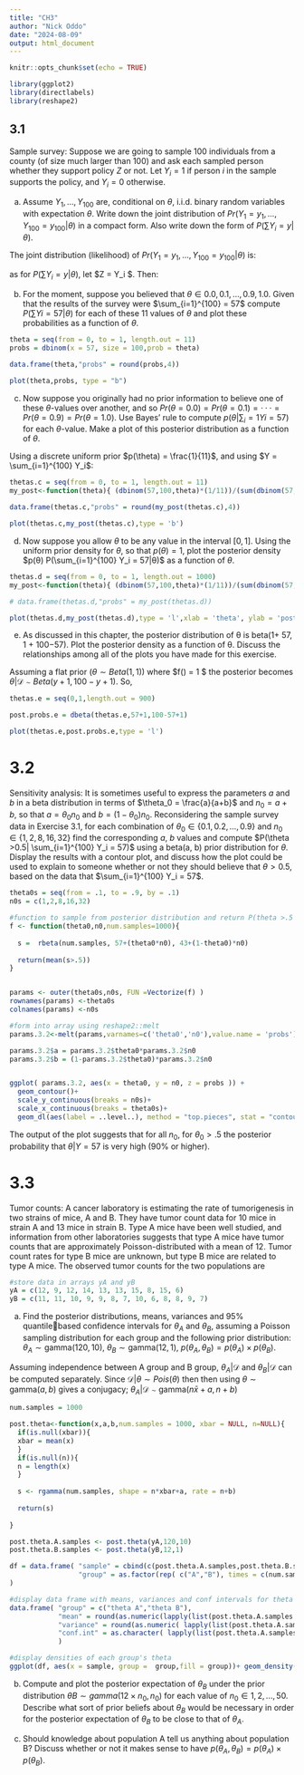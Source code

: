 ```yaml
---
title: "CH3"
author: "Nick Oddo"
date: "2024-08-09"
output: html_document
---
```


```r
knitr::opts_chunk$set(echo = TRUE)

library(ggplot2)
library(directlabels)
library(reshape2)

```

## 3.1 
Sample survey: Suppose we are going to sample 100 individuals from
a county (of size much larger than 100) and ask each sampled person
whether they support policy $Z$ or not. Let $Y_i = 1$ if person $i$ in the sample
supports the policy, and $Y_i = 0$ otherwise.

a. Assume $Y_1,\ldots, Y_{100}$ are, conditional on $\theta$, i.i.d. binary random variables with expectation $\theta$. 
Write down the joint distribution of $Pr(Y_1 = y_1, . . . , Y_{100} = y_{100}|\theta)$ in a compact form.
Also write down the form of $P(\sum Y_i = y|\theta)$.

The joint distribution (likelihood) of $Pr(Y_1 = y_1, . . . , Y_{100} = y_{100}|\theta)$ is:
\begin{align}
 &Pr(Y_1 = y_1, . . . , Y_{100} = y_{100}|\theta) = \prod p^{y_i} \cdot (1-p)^{(1-y_i)}\\
 &=  p^{\sum_{i=1}^{100} y_i} \cdot (1-p)^{(100-\sum_{i=1}^{100} y_i)}

\end{align}


as for $P(\sum Y_i = y|\theta)$, let $Z = \sum Y_i $. Then:
\begin{align}

&P(\sum Y_i = y|\theta) = P(Z = z|\theta)\\
&= \binom{100}{z} p^{z}(1-p)^{100-z}

\end{align}


b. For the moment, suppose you believed that $\theta \in {0.0, 0.1,\ldots , 0.9, 1.0}$.
Given that the results of the survey were $\sum_{i=1}^{100} = 57$ compute $P(\sum Yi = 57|\theta)$ for each of these 11 values of $\theta$ and plot these probabilities as a function of $\theta$.

```r

theta = seq(from = 0, to = 1, length.out = 11)
probs = dbinom(x = 57, size = 100,prob = theta)

data.frame(theta,"probs" = round(probs,4))

plot(theta,probs, type = "b")

```


c. Now suppose you originally had no prior information to believe one of
these $\theta$-values over another, and so $Pr(\theta = 0.0) = Pr(\theta = 0.1) = · · · =Pr(\theta = 0.9) = Pr(\theta = 1.0)$.
Use Bayes’ rule to compute $p(\theta|\sum_i=1 Yi =57)$ for each $\theta$-value. Make a plot of this posterior distribution as a
function of $\theta$.

Using a discrete uniform prior $p(\theta) = \frac{1}{11}$, and using $Y = \sum_{i=1}^{100} Y_i$:

\begin{align}
&P(\theta | Y = 57) \\
&= \frac{ P(Y = 57 | \theta)P(\theta)}{\sum_{j=1}^{11} P(Y = 57 |\theta_j)P(\theta_j) }\\
&=\frac{\binom{100}{57} \theta^{57}(1-\theta)^{43} \cdot \frac{1}{11} }{ \sum_{j=1}^{11} \binom{100}{57}(\frac{1}{11})^{57}(\frac{10}{11})^{43} \cdot (\frac{1}{11})}\\
\end{align}

```r

thetas.c = seq(from = 0, to = 1, length.out = 11)
my_post<-function(theta){ (dbinom(57,100,theta)*(1/11))/(sum(dbinom(57,100,theta))*(1/11)) }

data.frame(thetas.c,"probs" = round(my_post(thetas.c),4))

plot(thetas.c,my_post(thetas.c),type = 'b')

```


d. Now suppose you allow $\theta$ to be any value in the interval $[0, 1]$. Using
the uniform prior density for $\theta$, so that $p(\theta) = 1$, plot the posterior
density $p(θ) P(\sum_{i=1}^{100} Y_i = 57|θ)$ as a function of $\theta$.


```r

thetas.d = seq(from = 0, to = 1, length.out = 1000)
my_post<-function(theta){ (dbinom(57,100,theta)*(1/11))/(sum(dbinom(57,100,theta))*(1/11)) }

# data.frame(thetas.d,"probs" = my_post(thetas.d))

plot(thetas.d,my_post(thetas.d),type = 'l',xlab = 'theta', ylab = 'posterior prob')

```

e. As discussed in this chapter, the posterior distribution of θ is beta(1+
57, 1 + 100−57). Plot the posterior density as a function of θ. Discuss
the relationships among all of the plots you have made for this exercise.

Assuming a flat prior ($\theta \sim Beta(1,1)$) where $f(\theta) = 1 $ the posterior becomes $\theta|\mathcal{D} \sim Beta(y+1,100-y+1)$. So, 

```r

thetas.e = seq(0,1,length.out = 900)

post.probs.e = dbeta(thetas.e,57+1,100-57+1)

plot(thetas.e,post.probs.e,type = 'l')

```

# 3.2 
Sensitivity analysis: It is sometimes useful to express the parameters $a$ and $b$ in a beta distribution in terms of $\theta_0 = \frac{a}{a+b}$ and $n_0 = a+b$, so that $a = \theta_0n_0$ and $b = (1 − \theta_0)n_0$. Reconsidering the sample survey data in Exercise 3.1, for each combination of $\theta_0 \in \{0.1, 0.2, \ldots, 0.9\}$ and $n_0 \in \{1, 2, 8, 16, 32\}$ find the corresponding $a$, $b$ values and compute $P(\theta >0.5| \sum_{i=1}^{100} Y_i = 57)$ using a beta(a, b) prior distribution for $\theta$. Display the results with a contour plot, and discuss how the plot could be used to explain to someone whether or not they should believe that $\theta > 0.5$, based on the data that $\sum_{i=1}^{100} Y_i = 57$.


```r

theta0s = seq(from = .1, to = .9, by = .1)
n0s = c(1,2,8,16,32)

#function to sample from posterior distribution and return P(theta >.5 |Y=57)
f <- function(theta0,n0,num.samples=1000){
  
  s =  rbeta(num.samples, 57+(theta0*n0), 43+(1-theta0)*n0)
  
  return(mean(s>.5))
}


params <- outer(theta0s,n0s, FUN =Vectorize(f) )
rownames(params) <-theta0s
colnames(params) <-n0s 

#form into array using reshape2::melt
params.3.2<-melt(params,varnames=c('theta0','n0'),value.name = 'probs')

params.3.2$a = params.3.2$theta0*params.3.2$n0 
params.3.2$b = (1-params.3.2$theta0)*params.3.2$n0 


ggplot( params.3.2, aes(x = theta0, y = n0, z = probs )) +
  geom_contour()+
  scale_y_continuous(breaks = n0s)+
  scale_x_continuous(breaks = theta0s)+
  geom_dl(aes(label = ..level..), method = "top.pieces", stat = "contour")


```

The output of the plot suggests that for all $n_0$, for $\theta_0 > .5$ the posterior probability that $\theta|Y=57$ is very high (90% or higher). 


# 3.3

Tumor counts: A cancer laboratory is estimating the rate of tumorigenesis
in two strains of mice, A and B. They have tumor count data for 10 mice
in strain A and 13 mice in strain B. Type A mice have been well studied,
and information from other laboratories suggests that type A mice have
tumor counts that are approximately Poisson-distributed with a mean of
12. Tumor count rates for type B mice are unknown, but type B mice are
related to type A mice. The observed tumor counts for the two populations
are

\begin{align}
& y_A = (12, 9, 12, 14, 13, 13, 15, 8, 15, 6);\\
& y_B = (11, 11, 10, 9, 9, 8, 7, 10, 6, 8, 8, 9, 7)
\end{align}

```r

#store data in arrays yA and yB
yA = c(12, 9, 12, 14, 13, 13, 15, 8, 15, 6)
yB = c(11, 11, 10, 9, 9, 8, 7, 10, 6, 8, 8, 9, 7)

```


a) Find the posterior distributions, means, variances and 95% quantilebased confidence intervals for $θ_A$ and $θ_B$, assuming a Poisson sampling
distribution for each group and the following prior distribution:
$θ_A \sim \text{gamma}(120,10)$, $θ_B \sim \text{gamma}(12,1)$, $p(θ_A, θ_B) = p(θ_A) × p(θ_B)$.

Assuming independence between A group and B group, $\theta_A|\mathcal{D}$ and $\theta_B|\mathcal{D}$ can be computed separately. Since $\mathcal{D}|\theta \sim Pois(\theta)$ then then using $\theta \sim \text{gamma}(a,b)$ gives a conjugacy; $\theta_A|\mathcal{D} \sim \text{gamma}(n\bar{x}+a,n+b)$

```r

num.samples = 1000

post.theta<-function(x,a,b,num.samples = 1000, xbar = NULL, n=NULL){
  if(is.null(xbar)){
  xbar = mean(x)
  }
  if(is.null(n)){
  n = length(x)
  }
  
  s <- rgamma(num.samples, shape = n*xbar+a, rate = n+b)
  
  return(s)
  
}

post.theta.A.samples <- post.theta(yA,120,10)
post.theta.B.samples <- post.theta(yB,12,1)

df = data.frame( "sample" = cbind(c(post.theta.A.samples,post.theta.B.samples)),
                 "group" = as.factor(rep( c("A","B"), times = c(num.samples,num.samples) ))
)

#display data frame with means, variances and conf intervals for theta
data.frame( "group" = c("theta A","theta B"),
            "mean" = round(as.numeric(lapply(list(post.theta.A.samples ,post.theta.B.samples), FUN = mean )),3), 
            "variance" = round(as.numeric( lapply(list(post.theta.A.samples ,post.theta.B.samples), FUN = var )),3),
            "conf.int" = as.character( lapply(list(post.theta.A.samples ,post.theta.B.samples), FUN = function(x){round(unname(quantile(x, c(.025,.975))),3)} ))
            )

#display densities of each group's theta
ggplot(df, aes(x = sample, group =  group,fill = group))+ geom_density(alpha = .7)

```


b) Compute and plot the posterior expectation of $θ_B$ under the prior distribution $θB ∼ gamma(12×n_0, n_0)$ for each value of $n_0 ∈ {1, 2, . . . , 50}$.
Describe what sort of prior beliefs about $θ_B$ would be necessary in order for the posterior expectation of $θ_B$ to be close to that of $θ_A$.

c) Should knowledge about population A tell us anything about population B? Discuss whether or not it makes sense to have $p(θ_A, θ_B) = p(θ_A) × p(θ_B)$.


